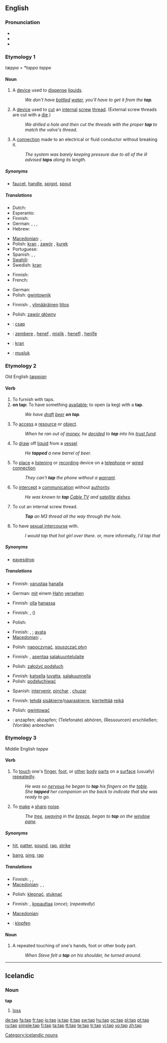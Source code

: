 {{wikipedia|dab=tap}}
==English==

===Pronunciation===
* {{IPA|/tæp/}}
* {{audio|en-us-tap.ogg|Audio (US)}}
* {{rhymes|æp}}

===Etymology 1===
{{etyl|ang}} ''tæppa'' = {{etyl|osx}} ''*tappo'' {{etyl|gml}} ''tappe'' {{etystub}} <!--should this really be a separate etym. from below?? --- Yes; this is the root; the verb is from it. [OED]  IPH -->

====Noun====
{{en-noun}}

# A [[device]] used to [[dispense]] [[liquid]]s.
#: ''We don't have [[bottle]]d [[water]], you'll have to get it from the '''tap'''.''
# A [[device]] used to [[cut]] an [[internal]] [[screw]] [[thread]].  (External screw threads are cut with a [[die]].)
#: ''We drilled a hole and then cut the threads with the proper '''tap''' to match the valve's thread.''
# A [[connection]] made to an electrical or fluid conductor without breaking it.
#: ''The system was barely keeping pressure due to all of the ill advised '''taps''' along its length.''

=====Synonyms=====
* {{i-c|device to dispense liquid}} [[faucet]], [[handle]], [[spigot]], [[spout]]

=====Translations=====
{{trans-top|device to dispense liquid}}
* Dutch: {{t+|nl|kraan|f}}
* Esperanto: {{t-|eo|krano|xs=Esperanto}}
* Finnish: {{t+|fi|hana}}
* German: {{t+|de|Hahn|m}}, {{t+|de|Kran|m}}, {{t+|de|Zapfen|m}}, {{t|de|Spund|m}}
* Hebrew: {{t+|he|ברז|m|tr=berez|sc=Hebr}}
{{trans-mid}}
* [[Macedonian]]: {{t|mk|славина|f|tr=slávina|sc=Cyrl|xs=Macedonian}},  {{t|mk|чешма|f|tr=čéšma|sc=Cyrl|xs=Macedonian}}
* Polish: [[kran]] {{m}}, [[zawór]] {{m}}, [[kurek]] {{m}}
* Portuguese: {{t+|pt|torneira|f}}
* Spanish: {{t+|es|grifo|m}}, {{t+|es|llave|f}}, {{t|es|canilla|f}}
* [[Swahili]]: {{t|sw|mfereji}}
* Swedish: [[kran]]
{{trans-bottom}}

{{trans-top|device to cut internal threads}}
* Finnish: {{t-|fi|kierteitystappi}}
* French: {{t+|fr|taraud|m}}
{{trans-mid}}
* German: {{t|de|Gewindeschneider|m}}
* Polish: [[gwintownik]] {{m}}
{{trans-bottom}}

{{trans-top|connection of a system to the main distribution}}
* Finnish: {{t-|fi|haaroitus}}, [[ylimääräinen]] [[liitos]]
{{trans-mid}}
* Polish: [[zawór główny]] {{m}}
{{trans-bottom}}

{{checktrans-top}}
* {{ttbc|Hungarian}}: [[csap]]
* {{ttbc|Kurdish}}: [[zembere]] {{f}}, [[henef]] {{f}}, [[mislik]] {{f}}, [[henefî]] {{f}}, [[henîfe]] {{f}}
{{trans-mid}}
* {{ttbc|Norwegian}}: [[kran]]
* {{ttbc|Turkish}}: [[musluk]]
{{trans-bottom}}

===Etymology 2===
Old English ''[[tæppian]]'' {{etystub}}  <!--should this really be a separate etym. from above?? -->

====Verb====
<!-- some of the below senses should probably be merged. -->
{{en-verb|tapp|ing}}

# To furnish with taps.
# '''on tap:''' To have something [[available]]; to open (a keg) with a '''tap'''.
#: ''We have [[draft]] [[beer]] '''on tap'''.''
# To [[access]] a [[resource]] or [[object]].
#: ''When he ran out of [[money]], he [[decide]]d to '''tap''' into his [[trust fund]].''
# To [[draw]] off [[liquid]] from a [[vessel]]
#: ''He '''tapped''' a new barrel of beer.''
# To [[place]] a [[listen]]ing or [[record]]ing device on a [[telephone]] or [[wired connection]]
#: ''They can't '''tap''' the phone without a [[warrant]].''
# To [[intercept]] a [[communication]] without [[authority]].
#: ''He was known to '''tap''' [[Cable TV]] and [[satellite]] [[dish]]es.''
# {{context|mechanical}} To cut an internal screw thread.
#: '''''Tap''' an M3 thread all the way through the hole.''
# {{slang}} To have [[sexual intercourse]] with.
#: ''I would tap that hot girl over there.'' or, more informally, ''I'd tap that''

=====Synonyms=====
* {{i-c|intercept communications}} [[eavesdrop]]

=====Translations=====
{{trans-top|to furnish with taps}}
* Finnish: [[varustaa]] [[hana|hanalla]]
{{trans-mid}}
* German: [[mit]] einem [[Hahn]] [[versehen]]
{{trans-bottom}}

{{trans-top|to have "on tap"}}
* Finnish: [[olla]] [[hana|hanassa]]
{{trans-mid}}
{{trans-bottom}}

{{trans-top|to access a resource or object}}
* Finnish: {{t-|fi|verottaa}}, {{t+|fi|käyttää}} ({{t|fi|hyväkseen}})
{{trans-mid}}
* Polish: {{t+|pl|wykorzystywać}}
{{trans-bottom}}

{{trans-top|to draw off liquid from a vessel}}
* Finnish: {{t-|fi|valuttaa}}, {{t+|fi|laskea}}; [[avata]]
* [[Macedonian]]: {{t|mk|точи|tr=tóči|sc=Cyrl|xs=Macedonian}},  {{t|mk|наточува|tr=natóčuva|sc=Cyrl|xs=Macedonian}}
{{trans-mid}}
* Polish: [[napoczynać]], [[spuszczać płyn]]
{{trans-bottom}}

{{trans-top|to place a listening device}}
* Finnish: {{t-|fi|salakuunnella}}, [[asentaa]] [[salakuuntelulaite]]
{{trans-mid}}
* Polish: [[założyć podsłuch]]
{{trans-bottom}}

{{trans-top|to intercept communication}}
* Finnish: [[katsella]] [[lupa|luvatta]], [[salakuunnella]]
* Polish: [[podsłuchiwać]]
{{trans-mid}}
* Spanish: [[intervenir]], [[pinchar]] {{italbrac|colloquial}}, [[chuzar]] {{italbrac|Colombia|colloquial}}
{{trans-bottom}}

{{trans-top|to make an internal thread}}
* Finnish: [[tehdä]] [[sisäkierre]]/[[naaraskierre]], [[kierteittää]] [[reikä]]
{{trans-mid}}
* Polish: [[gwintować]]
{{trans-bottom}}

{{checktrans-top}}
* {{ttbc|German}}:  anzapfen; abzapfen; (Telefonate) abhören, (Ressourcen) erschließen; (Vorräte) anbrechen
{{trans-bottom}}

===Etymology 3===
Middle English ''tappe'' {{etystub}}

====Verb====
{{en-verb|tapp|ing}}

# To [[touch]] one's [[finger]], [[foot]], or [[other]] [[body]] [[part]]s on a [[surface]] (usually) [[repeat]]edly.
#: ''He was so [[nervous]] he began to '''tap''' his fingers on the [[table]].''
#: ''She '''tapped''' her companion on the back to indicate that she was ready to go.''
# To [[make]] a [[sharp]] [[noise]].
#: ''The [[tree]], [[sway]]ing in the [[breeze]], began to '''tap''' on the [[window]] [[pane]].''

=====Synonyms=====
* {{i-c|touch something|often repeatedly}} [[hit]], [[patter]], [[pound]], [[rap]], [[strike]]
* {{i-c|make a sharp noise}} [[bang]], [[ping]], [[rap]]

=====Translations=====
{{trans-top|to touch something, often repeatedly}}
* Finnish: {{t-|fi|naputtaa}}, {{t-|fi|naputella}}, {{t-|fi|taputtaa}}
* [[Macedonian]]: {{t|mk|тапка|tr=tápka|sc=Cyrl|xs=Macedonian}},  {{t|mk|чука|tr=čùka|sc=Cyrl|xs=Macedonian}},  {{t|mk|тропка|tr=trópka|sc=Cyrl|xs=Macedonian}}
{{trans-mid}}
* Polish: [[klepnąć]], [[stuknąć]]
{{trans-bottom}}

{{trans-top|to make a sharp noise}}
* Finnish: {{t-|fi|napauttaa}}, [[kopauttaa]] (''once''); {{t-|fi|naputtaa}} (''repeatedly'')
{{trans-mid}}
* [[Macedonian]]: {{t|mk|чука|tr=čùka|sc=Cyrl|xs=Macedonian}}
{{trans-bottom}}

{{checktrans-top}}
* {{ttbc|German}}: [[klopfen]]
{{trans-bottom}}

====Noun====
{{en-noun}}

# A repeated touching of one's hands, foot or other body part.
#: ''When Steve felt a '''tap''' on his shoulder, he turned around.''

----

==Icelandic==

===Noun===
'''tap'''

# [[loss]]

[[Category:Icelandic nouns]]

[[de:tap]]
[[fa:tap]]
[[fr:tap]]
[[io:tap]]
[[is:tap]]
[[it:tap]]
[[sw:tap]]
[[hu:tap]]
[[oc:tap]]
[[pl:tap]]
[[pt:tap]]
[[ru:tap]]
[[simple:tap]]
[[fi:tap]]
[[ta:tap]]
[[tt:tap]]
[[te:tap]]
[[tr:tap]]
[[vi:tap]]
[[vo:tap]]
[[zh:tap]]